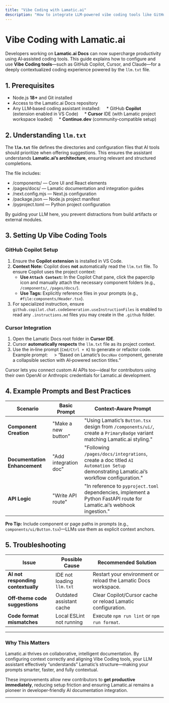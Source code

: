 ```yaml
---
title: "Vibe Coding with Lamatic.ai"
description: "How to integrate LLM-powered vibe coding tools like GitHub Copilot and Cursor within Lamatic.ai Docs for context-aware, intelligent development."
---
```


# Vibe Coding with Lamatic.ai

Developers working on **Lamatic.ai Docs** can now supercharge productivity using AI‑assisted coding tools. This guide explains how to configure and use **Vibe Coding tools**—such as GitHub Copilot, Cursor, and Claude—for a deeply contextualized coding experience powered by the `llm.txt` file.

## 1. Prerequisites

* Node.js **18+** and Git installed
* Access to the Lamatic.ai Docs repository
* Any LLM‑based coding assistant installed:
    * GitHub **Copilot** (extension enabled in VS Code)
    * **Cursor** IDE (with Lamatic project workspace loaded)
    * **Continue.dev** (community‑compatible setup)

## 2. Understanding `llm.txt`

The **`llm.txt`** file defines the directories and configuration files that AI tools should prioritize when offering suggestions. This ensures the assistant understands **Lamatic.ai’s architecture**, ensuring relevant and structured completions.

The file includes:

* /components/ — Core UI and React elements
* /pages/docs/ — Lamatic documentation and integration guides
* /next.config.mjs — Next.js configuration
* /package.json — Node.js project manifest
* /pyproject.toml — Python project configuration

By guiding your LLM here, you prevent distractions from build artifacts or external modules.

## 3. Setting Up Vibe Coding Tools

### GitHub Copilot Setup

1.  Ensure the **Copilot extension** is installed in VS Code.
2.  **Context Note:** Copilot does **not** automatically read the `llm.txt` file. To ensure Copilot uses the project context:
    * **Use `Attach Context`:** In the Copilot Chat pane, click the paperclip icon and manually attach the necessary component folders (e.g., `/components/`, `/pages/docs/`).
    * **Use Tags:** Explicitly reference files in your prompts (e.g., `#file:components/Header.tsx`).
3.  For specialized instruction, ensure `github.copilot.chat.codeGeneration.useInstructionFiles` is enabled to read any `.instructions.md` files you may create in the `.github` folder.

### Cursor Integration

1.  Open the Lamatic Docs root folder in **Cursor IDE**.
2.  Cursor **automatically respects** the `llm.txt` file as its project context.
3.  Use the in‑line prompt (`Cmd/Ctrl + K`) to generate or refactor code.
    Example prompt:
    > “Based on Lamatic’s `DocsNav` component, generate a collapsible section with AI‑powered section titles.”

Cursor lets you connect custom AI APIs too—ideal for contributors using their own OpenAI or Anthropic credentials for Lamatic.ai development.

## 4. Example Prompts and Best Practices

| Scenario | Basic Prompt | Context‑Aware Prompt |
|-----------|---------------|----------------------|
| **Component Creation** | "Make a new button" | "Using Lamatic’s `Button.tsx` design from `/components/ui/`, create a `PrimaryBadge` variant matching Lamatic.ai styling." |
| **Documentation Enhancement** | "Add integration doc" | "Following `/pages/docs/integrations`, create a doc titled `AI Automation Setup` demonstrating Lamatic.ai’s workflow configuration." |
| **API Logic** | "Write API route" | "In reference to `pyproject.toml` dependencies, implement a Python FastAPI route for Lamatic.ai’s webhook ingestion." |

**Pro Tip:** Include component or page paths in prompts (e.g., `components/ui/Button.tsx`)—LLMs use them as explicit context anchors.

## 5. Troubleshooting

| Issue | Possible Cause | Recommended Solution |
|-------|----------------|----------------------|
| **AI not responding contextually** | IDE not loading `llm.txt` | Restart your environment or reload the Lamatic Docs workspace. |
| **Off‑theme code suggestions** | Outdated assistant cache | Clear Copilot/Cursor cache or reload Lamatic configuration. |
| **Code format mismatches** | Local ESLint not running | Execute `npm run lint` or `npm run format`. |

---

### Why This Matters

Lamatic.ai thrives on collaborative, intelligent documentation. By configuring context correctly and aligning Vibe Coding tools, your LLM assistant effectively “understands” Lamatic’s structure—making your prompts smarter, faster, and fully contextual.

These improvements allow new contributors to **get productive immediately**, reducing setup friction and ensuring Lamatic.ai remains a pioneer in developer‑friendly AI documentation integration.

---